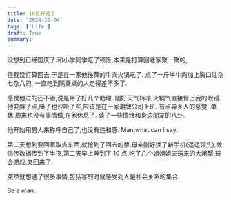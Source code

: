 ```yaml
---
title: 10月开始了
date: '2024-10-04'
tags: ['Life']
draft: True
summary:
---
```


没想到已经国庆了.和小学同学吃了顿饭,本来是打算回老家聚一聚的,

但我没打算回去,于是在一家他推荐的牛肉火锅吃了.
点了一斤半牛肉加上胸口油杂七杂八的, 一直吃到隔壁桌的人走得差不多了.

感觉他过的还不错,说是带了好几个助理. 刚好天气转凉,火锅气直接冒上我的眼镜. 他变胖了点,嗓子也沙哑了些,应该是在一家潮牌公司上班. 有点异乡人的感觉, 单休,周末也没有事情做,在家休息了. 谈了一些情绪和身边朋友的八卦.

他开始用男人来称呼自己了,也没有违和感. Man,what can I say.

第二天想到要回家取点东西,就抢到了回去的票,母亲刚好换了新手机(遥遥领先),微信传数据传到了半夜,第二天早上睡到了 10 点,吃了几个姐姐姐夫送来的大闸蟹,玩会游戏,又回来了.

突然就想通了很多事情,包括写的时候感受到人是社会关系的集合.

Be a man.
